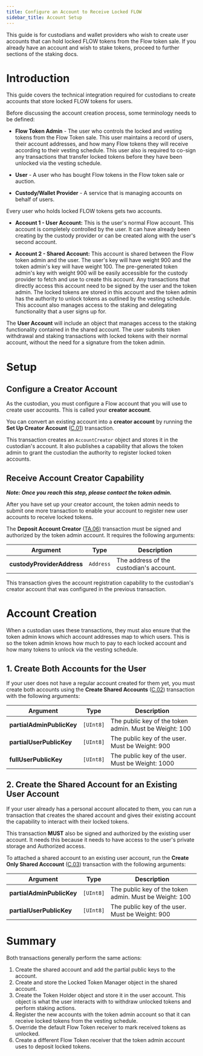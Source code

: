 ```yaml
---
title: Configure an Account to Receive Locked FLOW
sidebar_title: Account Setup
---
```


<Callout type="warning">

  This guide is for custodians and wallet providers who wish to create user accounts 
  that can hold locked FLOW tokens from the Flow token sale. 
  If you already have an account and wish to stake tokens, 
  proceed to further sections of the staking docs.

</Callout>

# Introduction

This guide covers the technical integration required for custodians to create
accounts that store locked FLOW tokens for users.

Before discussing the account creation process, some terminology needs to be defined:

- **Flow Token Admin** - The user who controls the locked and vesting tokens from the 
Flow Token sale. This user maintains a record of users, their account addresses, 
and how many Flow tokens they will receive according to their vesting schedule.
This user also is required to co-sign any transactions that transfer locked tokens
before they have been unlocked via the vesting schedule.

- **User** - A user who has bought Flow tokens in the Flow token sale or auction.

- **Custody/Wallet Provider** - A service that is managing accounts on behalf of users.

Every user who holds locked FLOW tokens gets two accounts.

- **Account 1 - User Account:** This is the user's normal Flow account. 
This account is completely controlled by the user. It can have already been creating by 
the custody provider or can be created along with the user's second account.

- **Account 2 - Shared Account:** This account is shared between the Flow token admin and the user.
The user's key will have weight 900 and the token admin's key will have weight 100. 
The pre-generated token admin's key with weight 900 will be easily accessible for the custody provider
to fetch and use to create this account.
Any transactions that directly access this account need to be signed by the user and the token admin.
The locked tokens are stored in this account and the token admin has the authority to unlock
tokens as outlined by the vesting schedule. This account also manages access to the staking
and delegating functionality that a user signs up for. 

The **User Account** will include an object that manages access to 
the staking functionality contained in the shared account.
The user submits token withdrawal and staking transactions with locked tokens
with their normal account, without the need for a signature from the token admin.

# Setup

## Configure a Creator Account

As the custodian, you must configure a Flow account that you will use to 
create user accounts. This is called your **creator account**.

You can convert an existing account into a **creator account** by running
the **Set Up Creator Account** ([C.01](../transactions/#custodian)) transaction.

This transaction creates an `AccountCreator` object and stores it in the custodian's account.
It also publishes a capability that allows the token admin to grant the custodian 
the authority to register locked token accounts.

## Receive Account Creator Capability

_**Note: Once you reach this step, please contact the token admin.**_

After you have set up your creator account, 
the token admin needs to submit one more transaction
to enable your account to register new user accounts to receive locked tokens.

The **Deposit Account Creator** ([TA.06](../transactions/#token-admin)) transaction 
must be signed and authorized by the token admin account. It requires the
following arguments:

| Argument                    | Type      | Description |
|-----------------------------|-----------|-------------|
| **custodyProviderAddress**  | `Address` | The address of the custodian's account. |

This transaction gives the account registration capability to the custodian's creator account
that was configured in the previous transaction.

# Account Creation

When a custodian uses these transactions, they must also ensure that 
the token admin knows which account addresses map to which users. This is so 
the token admin knows how much to pay to each locked account
and how many tokens to unlock via the vesting schedule.

## 1. Create Both Accounts for the User

If your user does not have a regular account created for them yet, you must 
create both accounts using the **Create Shared Accounts** ([C.02](../transactions/#custodian))
transaction with the following arguments:

| Argument                  | Type      | Description |
|---------------------------|-----------|-------------|
| **partialAdminPublicKey** | `[UInt8]` | The public key of the token admin. Must be Weight: 100 |
| **partialUserPublicKey**  | `[UInt8]` | The public key of the user. Must be Weight: 900 |
| **fullUserPublicKey**     | `[UInt8]` | The public key of the user. Must be Weight: 1000 |

## 2. Create the Shared Account for an Existing User Account

If your user already has a personal account allocated to them, you can run a transaction
that creates the shared account and gives their existing account the capability
to interact with their locked tokens. 

<Callout type="warning">

  This transaction **MUST** also be signed and authorized by the existing user account.
  It needs this because it needs to have access to the user's private storage and Authorized access.

</Callout>

To attached a shared account to an existing user account, 
run the **Create Only Shared Acccount** ([C.03](../transactions/#custodian))
transaction with the following arguments:

| Argument                  | Type      | Description |
|---------------------------|-----------|-------------|
| **partialAdminPublicKey** | `[UInt8]` | The public key of the token admin. Must be Weight: 100 |
| **partialUserPublicKey**  | `[UInt8]` | The public key of the user. Must be Weight: 900 |

# Summary 

Both transactions generally perform the same actions:

1. Create the shared account and add the partial public keys to the account.
2. Create and store the Locked Token Manager object in the shared account.
3. Create the Token Holder object and store it in the user account. This object
is what the user interacts with to withdraw unlocked tokens and perform staking actions.
4. Register the new accounts with the token admin account so that 
it can receive locked tokens from the vesting schedule.
5. Override the default Flow Token receiver to mark received tokens as unlocked.
6. Create a different Flow Token receiver that the token admin account uses to deposit locked tokens.
